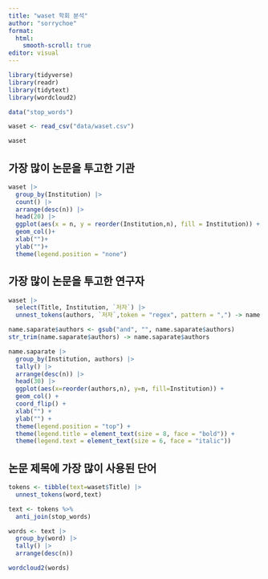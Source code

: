 ---
title: "waset 학회 분석"
author: "sorrychoe"
format: 
  html: 
    smooth-scroll: true
editor: visual
---
```{r setup, warning=FALSE, message=FALSE}
library(tidyverse)
library(readr)
library(tidytext)
library(wordcloud2)

data("stop_words")

waset <- read_csv("data/waset.csv")

waset
```

## 가장 많이 논문을 투고한 기관

```{r, message=FALSE}
waset |>
  group_by(Institution) |>
  count() |>
  arrange(desc(n)) |>
  head(20) |>
  ggplot(aes(x = n, y = reorder(Institution,n), fill = Institution)) + 
  geom_col()+
  xlab("")+
  ylab("")+
  theme(legend.position = "none")

```

## 가장 많이 논문을 투고한 연구자

```{r}
waset |> 
  select(Title, Institution, `저자`) |> 
  unnest_tokens(authors, `저자`,token = "regex", pattern = ",") -> name.saparate

name.saparate$authors <- gsub("and", "", name.saparate$authors)
str_trim(name.saparate$authors) -> name.saparate$authors

name.saparate |> 
  group_by(Institution, authors) |> 
  tally() |> 
  arrange(desc(n)) |>
  head(30) |> 
  ggplot(aes(x=reorder(authors,n), y=n, fill=Institution)) +
  geom_col() +
  coord_flip() +
  xlab("") +
  ylab("") +
  theme(legend.position = "top") +
  theme(legend.title = element_text(size = 8, face = "bold")) +
  theme(legend.text = element_text(size = 6, face = "italic"))
```



## 논문 제목에 가장 많이 사용된 단어

```{r, message=FALSE}
tokens <- tibble(text=waset$Title) |> 
  unnest_tokens(word,text) 

text <- tokens %>%
  anti_join(stop_words)

words <- text |> 
  group_by(word) |> 
  tally() |> 
  arrange(desc(n))

wordcloud2(words)
```
